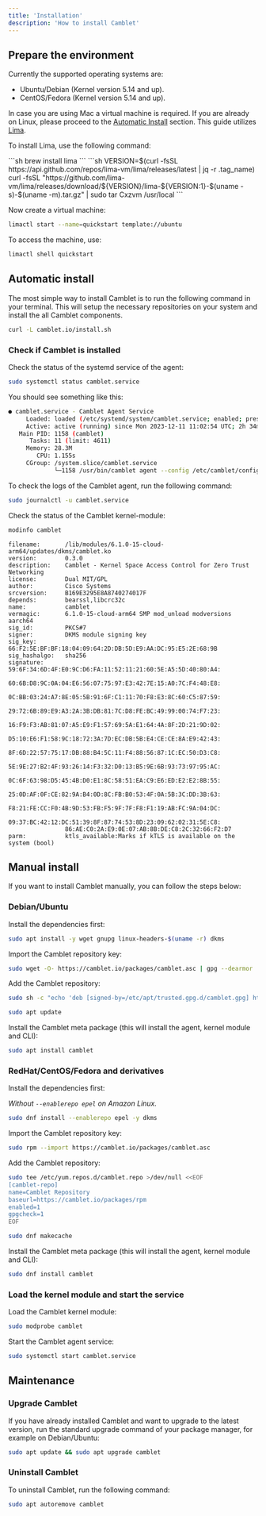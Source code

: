 ```yaml
---
title: 'Installation'
description: 'How to install Camblet'
---
```



## Prepare the environment

Currently the supported operating systems are:

- Ubuntu/Debian (Kernel version 5.14 and up).
- CentOS/Fedora (Kernel version 5.14 and up).

In case you are using Mac a virtual machine is required.
If you are already on Linux, please proceed to the [Automatic Install](#automatic-install) section.
This guide utilizes [Lima](https://lima-vm.io).

To install Lima, use the following command:

<Tabs>
    <TabItem label="macos">
    ```sh
    brew install lima
    ```
    </TabItem>
    <TabItem label="linux">
     ```sh
     VERSION=$(curl -fsSL https://api.github.com/repos/lima-vm/lima/releases/latest | jq -r .tag_name)
     curl -fsSL "https://github.com/lima-vm/lima/releases/download/${VERSION}/lima-${VERSION:1}-$(uname -s)-$(uname -m).tar.gz" | sudo tar Cxzvm /usr/local
     ```
     </TabItem>
</Tabs>

Now create a virtual machine:

```sh
limactl start --name=quickstart template://ubuntu
```

To access the machine, use:

```sh
limactl shell quickstart
```

## Automatic install

The most simple way to install Camblet is to run the following command in your terminal.
This will setup the necessary repositories on your system and install the all Camblet components.

```sh
curl -L camblet.io/install.sh
```

### Check if Camblet is installed

Check the status of the systemd service of the agent:

```sh
sudo systemctl status camblet.service
```

You should see something like this:

```sh
● camblet.service - Camblet Agent Service
     Loaded: loaded (/etc/systemd/system/camblet.service; enabled; preset: enabled)
     Active: active (running) since Mon 2023-12-11 11:02:54 UTC; 2h 34min ago
   Main PID: 1158 (camblet)
      Tasks: 11 (limit: 4611)
     Memory: 28.3M
        CPU: 1.155s
     CGroup: /system.slice/camblet.service
             └─1158 /usr/bin/camblet agent --config /etc/camblet/config.yaml --rules-path /etc/camblet/rules/ --sd-path /etc/camblet/services/
```

To check the logs of the Camblet agent, run the following command:

```sh
sudo journalctl -u camblet.service
```

Check the status of the Camblet kernel-module:

```sh
modinfo camblet
```
```
filename:       /lib/modules/6.1.0-15-cloud-arm64/updates/dkms/camblet.ko
version:        0.3.0
description:    Camblet - Kernel Space Access Control for Zero Trust Networking
license:        Dual MIT/GPL
author:         Cisco Systems
srcversion:     B169E3295E8A8740274017F
depends:        bearssl,libcrc32c
name:           camblet
vermagic:       6.1.0-15-cloud-arm64 SMP mod_unload modversions aarch64
sig_id:         PKCS#7
signer:         DKMS module signing key
sig_key:        66:F2:5E:BF:BF:18:04:09:64:2D:DB:5D:E9:AA:DC:95:E5:2E:68:9B
sig_hashalgo:   sha256
signature:      59:6F:34:6D:4F:E0:9C:D6:FA:11:52:11:21:60:5E:A5:5D:40:80:A4:
                60:6B:D8:9C:0A:04:E6:56:07:75:97:E3:42:7E:15:A0:7C:F4:48:E8:
                0C:BB:03:24:A7:8E:05:5B:91:6F:C1:11:70:F8:E3:8C:60:C5:87:59:
                29:72:6B:89:E9:A3:2A:3B:DB:81:7C:D8:FE:BC:49:99:00:74:F7:23:
                16:F9:F3:AB:81:07:A5:E9:F1:57:69:5A:E1:64:4A:8F:2D:21:9D:02:
                D5:10:E6:F1:58:9C:18:72:3A:7D:EC:DB:5B:E4:CE:CE:8A:E9:42:43:
                8F:6D:22:57:75:17:DB:88:B4:5C:11:F4:88:56:87:1C:EC:50:D3:C8:
                5E:9E:27:B2:4F:93:26:14:F3:32:D0:13:B5:9E:6B:93:73:97:95:AC:
                0C:6F:63:98:D5:45:4B:D0:E1:8C:58:51:EA:C9:E6:ED:E2:E2:8B:55:
                25:0D:AF:0F:CE:82:9A:B4:0D:8C:FB:B0:53:4F:0A:5B:3C:DD:3B:63:
                F8:21:FE:CC:F0:4B:9D:53:FB:F5:9F:7F:F8:F1:19:AB:FC:9A:04:DC:
                09:37:BC:42:12:DC:51:39:8F:87:74:53:8D:23:09:62:02:31:5E:C8:
                86:AE:C0:2A:E9:0E:07:AB:8B:DE:C8:2C:32:66:F2:D7
parm:           ktls_available:Marks if kTLS is available on the system (bool)
```

## Manual install

If you want to install Camblet manually, you can follow the steps below:

### Debian/Ubuntu

Install the dependencies first:

```sh
sudo apt install -y wget gnupg linux-headers-$(uname -r) dkms
```

Import the Camblet repository key:

```sh
sudo wget -O- https://camblet.io/packages/camblet.asc | gpg --dearmor | sudo tee /etc/apt/trusted.gpg.d/camblet.gpg >/dev/null
```

Add the Camblet repository:

```sh
sudo sh -c "echo 'deb [signed-by=/etc/apt/trusted.gpg.d/camblet.gpg] https://camblet.io/packages/deb stable main' > /etc/apt/sources.list.d/camblet.list"

sudo apt update
```

Install the Camblet meta package (this will install the agent, kernel module and CLI):

```sh
sudo apt install camblet
```

### RedHat/CentOS/Fedora and derivatives

Install the dependencies first:

_Without `--enablerepo epel` on Amazon Linux._

```sh
sudo dnf install --enablerepo epel -y dkms
```

Import the Camblet repository key:

```sh
sudo rpm --import https://camblet.io/packages/camblet.asc
```

Add the Camblet repository:

```sh
sudo tee /etc/yum.repos.d/camblet.repo >/dev/null <<EOF
[camblet-repo]
name=Camblet Repository
baseurl=https://camblet.io/packages/rpm
enabled=1
gpgcheck=1
EOF

sudo dnf makecache
```

Install the Camblet meta package (this will install the agent, kernel module and CLI):

```sh
sudo dnf install camblet
```

### Load the kernel module and start the service

Load the Camblet kernel module:

```sh
sudo modprobe camblet
```

Start the Camblet agent service:

```sh
sudo systemctl start camblet.service
```

## Maintenance

### Upgrade Camblet

If you have already installed Camblet and want to upgrade to the latest version,
run the standard upgrade command of your package manager, for example on Debian/Ubuntu:

```sh
sudo apt update && sudo apt upgrade camblet
```

### Uninstall Camblet

To uninstall Camblet, run the following command:

```sh
sudo apt autoremove camblet
```
